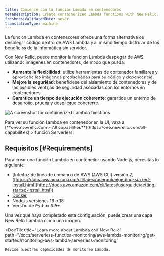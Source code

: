 ```yaml
---
title: Comience con la función Lambda en contenedores
metaDescription: Create containerized Lambda functions with New Relic.
freshnessValidatedDate: never
translationType: machine
---
```



La función Lambda en contenedores ofrece una forma alternativa de desplegar código dentro de AWS Lambda y al mismo tiempo disfrutar de los beneficios de la informática sin servidor.

Con New Relic, puede monitor la función Lambda desplegar de AWS utilizando imágenes en contenedores, de modo que pueda:

* **Aumente la flexibilidad**: utilice herramientas de contenedor familiares y aproveche las imágenes prediseñadas para su código y dependencia.
* **Mejore la seguridad**: benefíciese del aislamiento de contenedores y de las posibles ventajas de seguridad asociadas con los entornos en contenedores.
* **Garantice un tiempo de ejecución coherente**: garantice un entorno de desarrollo, prueba y despliegue coherente.

<img
  title="containerized functions"
  alt="A screenshot for containerized Lambda functions"
  src={serverlessLambdaContainerizedFunctions}
/>

<figcaption>
  Para ver su función Lambda en contenedor en la UI, vaya a [<DoNotTranslate>**one.newrelic.com > All capabilities**</DoNotTranslate>](https://one.newrelic.com/all-capabilities) > función Serverless.
</figcaption>

## Requisitos [#Requirements]

Para crear una función Lambda en contenedor usando Node.js, necesitas lo siguiente:

* \[Interfaz de línea de comando de AWS (AWS CLI) versión 2] ([https://docs.aws.amazon.com/cli/latest/userguide/getting-started-install.html](https://docs.aws.amazon.com/cli/latest/userguide/getting-started-install.html))
* [Docker](https://docs.docker.com/get-docker/)
* Node.js versiones 16 o 18
* Versión de Python 3.9+

<DocTiles>
  <DocTile
    title="Create a New Relic Lambda layer as an image"
    path="/docs/tutorial-improve-app-performance/problematic-transactions"
  >
    Una vez que haya completado esta configuración, puede crear una capa New Relic Lambda como una imagen.
  </DocTile>

  <DocTile
    title="Learn more about Lambda and New Relic"
    path="/docs/serverless-function-monitoring/aws-lambda-monitoring/get-started/monitoring-aws-lambda-serverless-monitoring"
  >
    Revise nuestras capacidades de monitoreo Lambda.
  </DocTile>
</DocTiles>